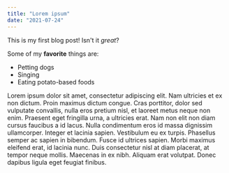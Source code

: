 ```yaml
---
title: "Lorem ipsum"
date: "2021-07-24"
---
```


This is my first blog post! Isn't it *great*?

Some of my **favorite** things are:

* Petting dogs
* Singing
* Eating potato-based foods

Lorem ipsum dolor sit amet, consectetur adipiscing elit. Nam ultricies et ex non dictum. Proin maximus dictum congue. Cras porttitor, dolor sed vulputate convallis, nulla eros pretium nisl, et laoreet metus neque non enim. Praesent eget fringilla urna, a ultricies erat. Nam non elit non diam cursus faucibus a id lacus. Nulla condimentum eros id massa dignissim ullamcorper. Integer et lacinia sapien. Vestibulum eu ex turpis. Phasellus semper ac sapien in bibendum. Fusce id ultrices sapien. Morbi maximus eleifend erat, id lacinia nunc. Duis consectetur nisl at diam placerat, at tempor neque mollis. Maecenas in ex nibh. Aliquam erat volutpat. Donec dapibus ligula eget feugiat finibus. 